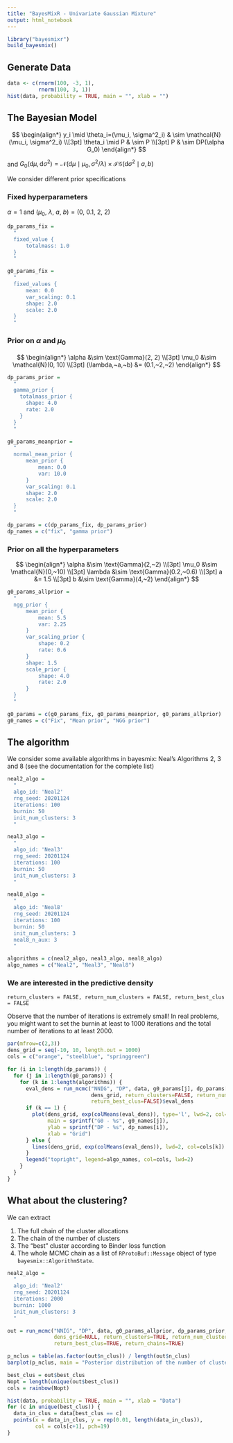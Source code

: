 ```yaml
---
title: "BayesMixR - Univariate Gaussian Mixture"
output: html_notebook
---
```


```r
library("bayesmixr")
build_bayesmix()
```

## Generate Data

```r
data <- c(rnorm(100, -3, 1),
          rnorm(100, 3, 1))
hist(data, probability = TRUE, main = "", xlab = "")
```

## The Bayesian Model

$$
\begin{align*}
y_i \mid \theta_i=(\mu_i, \sigma^2_i) & \sim \mathcal{N}(\mu_i, \sigma^2_i) \\[3pt]
\theta_i \mid P & \sim P \\[3pt]
P & \sim DP(\alpha G_0)
\end{align*}
$$

and $G_0(\text{d}\mu, \text{d}\sigma^2) = \mathcal{N}\left(\text{d}\mu \mid \mu_0,\, \sigma^2/\lambda\right) \times \mathcal{IG}\left(\text{d}\sigma^2 \mid a,\, b\right)$

We consider different prior specifications

### Fixed hyperparameters

$\alpha = 1$ and $(\mu_0,~\lambda,~a,~b) = (0,~0.1,~2,~2)$

```r
dp_params_fix =
  "
  fixed_value {
      totalmass: 1.0
  }
  "

g0_params_fix =
  "
  fixed_values {
      mean: 0.0
      var_scaling: 0.1
      shape: 2.0
      scale: 2.0
  }
  "
```

### Prior on $\alpha$ and $\mu_{0}$

$$
\begin{align*}
\alpha &\sim \text{Gamma}(2, 2) \\[3pt]
\mu_0 &\sim \mathcal{N}(0, 10) \\[3pt]
(\lambda,~a,~b) &= (0.1,~2,~2)
\end{align*}
$$

```r
dp_params_prior =
  "
  gamma_prior {
    totalmass_prior {
      shape: 4.0
      rate: 2.0
    }
  }
  "

g0_params_meanprior =
  "
  normal_mean_prior {
      mean_prior {
          mean: 0.0
          var: 10.0
      }
      var_scaling: 0.1
      shape: 2.0
      scale: 2.0
  }
  "

dp_params = c(dp_params_fix, dp_params_prior)
dp_names = c("fix", "gamma prior")
```

### Prior on all the hyperparameters

$$
\begin{align*}
\alpha &\sim \text{Gamma}(2,~2) \\[3pt]
\mu_0 &\sim \mathcal{N}(0,~10) \\[3pt]
\lambda &\sim \text{Gamma}(0.2,~0.6) \\[3pt]
a &= 1.5 \\[3pt]
b &\sim \text{Gamma}(4,~2)
\end{align*}
$$

```r
g0_params_allprior =
  "
  ngg_prior {
      mean_prior {
          mean: 5.5
          var: 2.25
      }
      var_scaling_prior {
          shape: 0.2
          rate: 0.6
      }
      shape: 1.5
      scale_prior {
          shape: 4.0
          rate: 2.0
      }
  }
  "

g0_params = c(g0_params_fix, g0_params_meanprior, g0_params_allprior)
g0_names = c("Fix", "Mean prior", "NGG prior")
```

## The algorithm

We consider some available algorithms in bayesmix: Neal's Algorithms 2, 3 and 8 (see the documentation for the complete list)

```r
neal2_algo =
  "
  algo_id: 'Neal2'
  rng_seed: 20201124
  iterations: 100
  burnin: 50
  init_num_clusters: 3
  "

neal3_algo =
  "
  algo_id: 'Neal3'
  rng_seed: 20201124
  iterations: 100
  burnin: 50
  init_num_clusters: 3
  "

neal8_algo =
  "
  algo_id: 'Neal8'
  rng_seed: 20201124
  iterations: 100
  burnin: 50
  init_num_clusters: 3
  neal8_n_aux: 3
  "

algorithms = c(neal2_algo, neal3_algo, neal8_algo)
algo_names = c("Neal2", "Neal3", "Neal8")
```

### We are interested in the predictive density

`return_clusters = FALSE, return_num_clusters = FALSE, return_best_clus = FALSE`

Observe that the number of iterations is extremely small! In real problems, you might want to set the burnin at least to 1000 iterations and the total number of iterations to at least 2000.

```r
par(mfrow=c(2,3))
dens_grid = seq(-10, 10, length.out = 1000)
cols = c("orange", "steelblue", "springgreen")

for (i in 1:length(dp_params)) {
  for (j in 1:length(g0_params)) {
    for (k in 1:length(algorithms)) {
      eval_dens = run_mcmc("NNIG", "DP", data, g0_params[j], dp_params[i], algorithms[k],
                           dens_grid, return_clusters=FALSE, return_num_clusters=FALSE,
                           return_best_clus=FALSE)$eval_dens
      if (k == 1) {
        plot(dens_grid, exp(colMeans(eval_dens)), type='l', lwd=2, col=cols[k],
             main = sprintf("G0 - %s", g0_names[j]),
             ylab = sprintf("DP - %s", dp_names[i]),
             xlab = "Grid")
      } else {
        lines(dens_grid, exp(colMeans(eval_dens)), lwd=2, col=cols[k])
      }
      legend("topright", legend=algo_names, col=cols, lwd=2)
    }
  }
}
```

## What about the clustering?

We can extract

1.  The full chain of the cluster allocations
2.  The chain of the number of clusters
3.  The "best" cluster according to Binder loss function
4.  The whole MCMC chain as a list of `RProtoBuf::Message` object of type `bayesmix::AlgorithmState`.

```r
neal2_algo =
  "
  algo_id: 'Neal2'
  rng_seed: 20201124
  iterations: 2000
  burnin: 1000
  init_num_clusters: 3
  "
```

```r
out = run_mcmc("NNIG", "DP", data, g0_params_allprior, dp_params_prior, neal2_algo,
               dens_grid=NULL, return_clusters=TRUE, return_num_clusters=TRUE,
               return_best_clus=TRUE, return_chains=TRUE)
```

```r
p_nclus = table(as.factor(out$n_clus)) / length(out$n_clus)
barplot(p_nclus, main = "Posterior distribution of the number of clusters")
```

```r
best_clus = out$best_clus
Nopt = length(unique(out$best_clus))
cols = rainbow(Nopt)

hist(data, probability = TRUE, main = "", xlab = "Data")
for (c in unique(best_clus)) {
  data_in_clus = data[best_clus == c]
  points(x = data_in_clus, y = rep(0.01, length(data_in_clus)),
         col = cols[c+1], pch=19)
}
```
